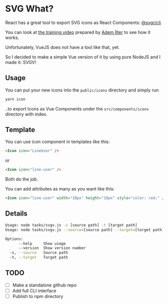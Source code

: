 
<Meta title="Docs/SVGV" />

# SVG What?

React has a great tool to export SVG icons as React Components: [@svgr/cli](https://react-svgr.com/docs/cli/).

You can look at [the training video](https://youtu.be/2W_qXpQJ_Ng?t=583) prepared by [Adem İlter](https://twitter.com/ademilter) to see how it works.

Unfortunately, VueJS does not have a tool like that, yet.

So I decided to make a simple Vue version of it by using pure NodeJS and I made it: SVGV!

## Usage

You can put your new icons into the `public/icons` directory and simply run

```bash
yarn icon
```

..to export Icons as Vue Components under the `src/components/icons` directory with index.

## Template

You can use icon component in templates like this:

```html
<Icon icon="LineUser" />
```

or

```html
<Icon icon="line-user" />
```

Both do the job.

You can add attributes as many as you want like this:

```html
<Icon icon="line-user" width="18px" height="18px" style="color: red;" />
```

## Details

```bash
Usage: node tasks/svgv.js -s [source path] -t [target path]
Usage: node tasks/svgv.js --source=[source path] --target=[target path]

Options:
      --help     Show usage                                            [boolean]
      --version  Show version number                                   [boolean]
  -s, --source   Source path                                            [string]
  -t, --target   Target path                                            [string]
```

## TODO

- [ ] Make a standalone github repo
- [ ] Add full CLI interface
- [ ] Publish to npm directory
